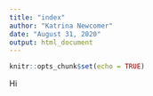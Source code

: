 ```yaml
---
title: "index"
author: "Katrina Newcomer"
date: "August 31, 2020"
output: html_document
---
```


```r
knitr::opts_chunk$set(echo = TRUE)
```

Hi